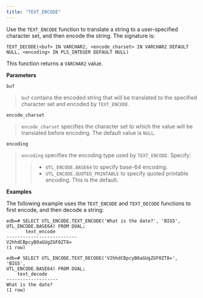 ```yaml
---
title: "TEXT_ENCODE"
---
```




Use the `TEXT_ENCODE` function to translate a string to a user-specified character set, and then encode the string. The signature is:

``` text
TEXT_DECODE(<buf> IN VARCHAR2, <encode_charset> IN VARCHAR2 DEFAULT
NULL, <encoding> IN PLS_INTEGER DEFAULT NULL)
```

This function returns a `VARCHAR2` value.

**Parameters**

`buf`

> `buf` contains the encoded string that will be translated to the specified character set and encoded by `TEXT_ENCODE`.

`encode_charset`

> `encode_charset` specifies the character set to which the value will be translated before encoding. The default value is `NULL`.

`encoding`

> `encoding` specifies the encoding type used by `TEXT_ENCODE`. Specify:
> 
> >   - `UTL_ENCODE.BASE64` to specify base-64 encoding.
> >   - `UTL_ENCODE.QUOTED_PRINTABLE` to specify quoted printable encoding. This is the default.

**Examples**

The following example uses the `TEXT_ENCODE` and `TEXT_DECODE` functions to first encode, and then decode a string:

``` text
edb=# SELECT UTL_ENCODE.TEXT_ENCODE('What is the date?', 'BIG5',
UTL_ENCODE.BASE64) FROM DUAL;
       text_encode
--------------------------
V2hhdCBpcyB0aGUgZGF0ZT8=
(1 row)

edb=# SELECT UTL_ENCODE.TEXT_DECODE('V2hhdCBpcyB0aGUgZGF0ZT8=', 'BIG5',
UTL_ENCODE.BASE64) FROM DUAL;
    text_decode
-------------------
What is the date?
(1 row)
```
